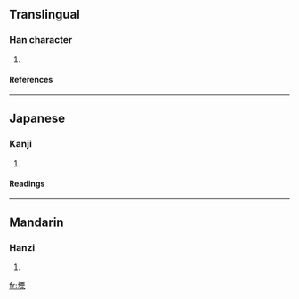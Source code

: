 ==Translingual==
===Han character===
{{Han char|rn=32|rad=土|as=10|sn=13|four=4119<sub>4</sub>|canj=土一田木 (GMWD)}}
# {{defn|Han|sort=土10}}
====References====
{{Han ref|kx=0236.030|dkj=05342|dj=0473.160|hdz=10471.040|uh=585B|ud=22619|bh=DCEE|bd=56558}}
----
==Japanese==
===Kanji===
{{ja-kanji|grade=|rs=土10}}
# {{defn|Japanese}} 
====Readings====
{{ja-readings|on=[[りつ]] (ritsu), [[りち]] (richi)|kun=[[ふさがる]] (fusagaru)}}
----
==Mandarin==
===Hanzi===
{{cmn-hanzi|pin=[[lì]] (li4)|wg=li<sup>4</sup>}}
# {{defn|Mandarin}}

[[fr:塛]]